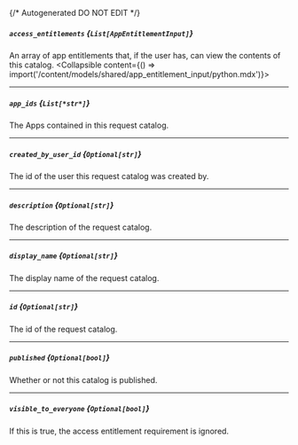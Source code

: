 {/* Autogenerated DO NOT EDIT  */}

##### `access_entitlements` *{`List[AppEntitlementInput]`}*
An array of app entitlements that, if the user has, can view the contents of this catalog.
<Collapsible content={() => import('/content/models/shared/app_entitlement_input/python.mdx')}>
</Collapsible>

---
##### `app_ids` *{`List[*str*]`}*
The Apps contained in this request catalog.

---
##### `created_by_user_id` *{`Optional[str]`}*
The id of the user this request catalog was created by.

---
##### `description` *{`Optional[str]`}*
The description of the request catalog.

---
##### `display_name` *{`Optional[str]`}*
The display name of the request catalog.

---
##### `id` *{`Optional[str]`}*
The id of the request catalog.

---
##### `published` *{`Optional[bool]`}*
Whether or not this catalog is published.

---
##### `visible_to_everyone` *{`Optional[bool]`}*
If this is true, the access entitlement requirement is ignored.

